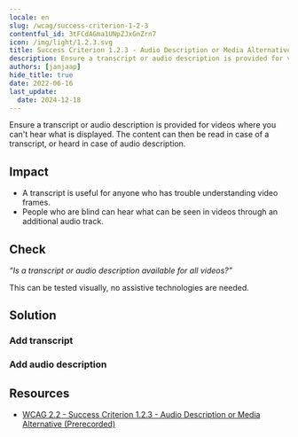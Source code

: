 ```yaml
---
locale: en
slug: /wcag/success-criterion-1-2-3
contentful_id: 3tFCdAGma1UNpZJxGnZrn7
icon: /img/light/1.2.3.svg
title: Success Criterion 1.2.3 - Audio Description or Media Alternative (Prerecorded) - Level A
description: Ensure a transcript or audio description is provided for videos where you can't hear what is displayed. The content can then be read in case of a transcript, or heard in case of audio description.
authors: [janjaap]
hide_title: true
date: 2022-06-16
last_update:
  date: 2024-12-18
---
```


<Hero
  title="Audio Description or Media Alternative (Prerecorded)"
  image="/img/light/1.2.3.svg"
  alt="WCAG 1.2.3 icon"
  prefix="Success Criterion 1.2.3"
  suffix="Level A"
/>

Ensure a transcript or audio description is provided for videos where you can't hear what is displayed. The content can then be read in case of a transcript, or heard in case of audio description.

## Impact

- A transcript is useful for anyone who has trouble understanding video frames.
- People who are blind can hear what can be seen in videos through an additional audio track.

## Check

*“Is a transcript or audio description available for all videos?”*

This can be tested visually, no assistive technologies are needed.

## Solution

### Add transcript

<CodeSample id="media-transcript" locale="en"/>

### Add audio description

<CodeSample id="media-audio-description" locale="en"/>

## Resources

- [WCAG 2.2 - Success Criterion 1.2.3 - Audio Description or Media Alternative (Prerecorded)](https://www.w3.org/TR/WCAG22/#audio-description-or-media-alternative-prerecorded)
